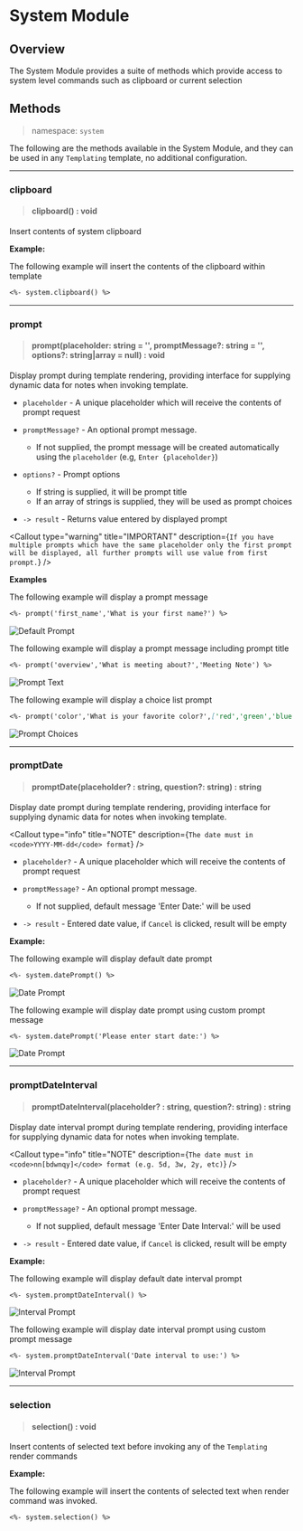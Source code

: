 


# System Module

## Overview
The System Module provides a suite of methods which provide access to system level commands such as clipboard or current selection

## Methods
> namespace: `system`

The following are the methods available in the System Module, and they can be used in any `Templating` template, no additional configuration.

*****

### clipboard
> #### clipboard() : void
Insert contents of system clipboard

**Example:**

The following example will insert the contents of the clipboard within template

```markdown
<%- system.clipboard() %>
```

*****

### prompt
> #### prompt(placeholder: string = '', promptMessage?: string = '', options?: string|array = null) : void
Display prompt during template rendering, providing interface for supplying dynamic data for notes when invoking template.

- `placeholder` - A unique placeholder which will receive the contents of prompt request

- `promptMessage?` - An optional prompt message.
  - If not supplied, the prompt message will be created automatically using the `placeholder` (e.g, `Enter {placeholder}`)

- `options?` - Prompt options
  - If string is supplied, it will be prompt title
  - If an array of strings is supplied, they will be used as prompt choices

- `-> result` - Returns value entered by displayed prompt

<Callout
  type="warning"
  title="IMPORTANT"
  description={`
If you have multiple prompts which have the same placeholder only the first prompt will be displayed, all further prompts will use value from first prompt.
  `}
/>

**Examples**

The following example will display a prompt message

```markdown
<%- prompt('first_name','What is your first name?') %>
```

<img src={promptdefault.src} alt="Default Prompt" />

The following example will display a prompt message including prompt title

```markdown
<%- prompt('overview','What is meeting about?','Meeting Note') %>
```

<img src={prompttext.src} alt="Prompt Text" />

The following example will display a choice list prompt

```markdown
<%- prompt('color','What is your favorite color?',['red','green','blue','purple']) %>
```

<img src={promptchoices.src} alt="Prompt Choices" />

*****

### promptDate
> #### promptDate(placeholder? : string, question?: string) : string
Display date prompt during template rendering, providing interface for supplying dynamic data for notes when invoking template.

<Callout
  type="info"
  title="NOTE"
  description={`
The date must in <code>YYYY-MM-dd</code> format
  `}
/>


- `placeholder?` - A unique placeholder which will receive the contents of prompt request

- `promptMessage?` - An optional prompt message.
  - If not supplied, default message 'Enter Date:' will be used

- `-> result` - Entered date value, if `Cancel` is clicked, result will be empty


**Example:**

The following example will display default date prompt

```markdown
<%- system.datePrompt() %>
```

<img src={dateprompt.src} alt="Date Prompt" />

The following example will display date prompt using custom prompt message

```markdown
<%- system.datePrompt('Please enter start date:') %>
```

<img src={dateprompt2.src} alt="Date Prompt" />

*****

### promptDateInterval
> #### promptDateInterval(placeholder? : string, question?: string) : string
Display date interval prompt during template rendering, providing interface for supplying dynamic data for notes when invoking template.

<Callout
  type="info"
  title="NOTE"
  description={`
The date must in <code>nn[bdwnqy]</code> format (e.g. 5d, 3w, 2y, etc)
  `}
/>


- `placeholder?` - A unique placeholder which will receive the contents of prompt request

- `promptMessage?` - An optional prompt message.
  - If not supplied, default message 'Enter Date Interval:' will be used

- `-> result` - Entered date value, if `Cancel` is clicked, result will be empty

**Example:**

The following example will display default date interval prompt

```markdown
<%- system.promptDateInterval() %>
```

<img src={intervalprompt.src} alt="Interval Prompt" />

The following example will display date interval prompt using custom prompt message

```markdown
<%- system.promptDateInterval('Date interval to use:') %>
```

<img src={intervalprompt2.src} alt="Interval Prompt" />

*****

### selection
> #### selection() : void
Insert contents of selected text before invoking any of the `Templating` render commands

**Example:**

The following example will insert the contents of selected text when render command was invoked.

```markdown
<%- system.selection() %>
```
